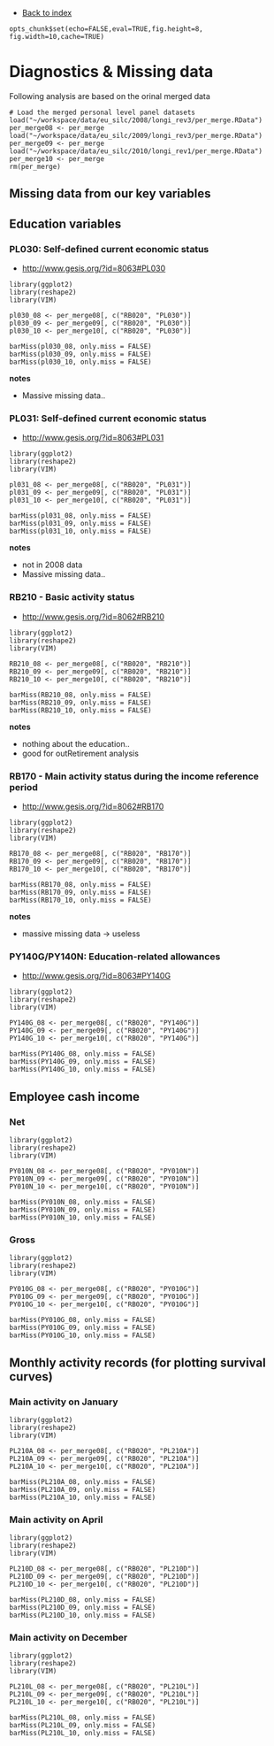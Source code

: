 - [Back to index](index.html)



```roptsmissing
opts_chunk$set(echo=FALSE,eval=TRUE,fig.height=8, fig.width=10,cache=TRUE)
```


# Diagnostics & Missing data


Following analysis are based on the orinal merged data

```rsubsetloadmergedpersonalfiles
# Load the merged personal level panel datasets
load("~/workspace/data/eu_silc/2008/longi_rev3/per_merge.RData")
per_merge08 <- per_merge
load("~/workspace/data/eu_silc/2009/longi_rev3/per_merge.RData")
per_merge09 <- per_merge
load("~/workspace/data/eu_silc/2010/longi_rev1/per_merge.RData")
per_merge10 <- per_merge
rm(per_merge)
```

## Missing data from our key variables

## Education variables

### PL030: Self-defined current economic status
- [http://www.gesis.org/?id=8063#PL030](http://www.gesis.org/?id=8063#PL030)

```rmissingeducationpl030
library(ggplot2)
library(reshape2)
library(VIM)

pl030_08 <- per_merge08[, c("RB020", "PL030")]
pl030_09 <- per_merge09[, c("RB020", "PL030")]
pl030_10 <- per_merge10[, c("RB020", "PL030")]

barMiss(pl030_08, only.miss = FALSE)
barMiss(pl030_09, only.miss = FALSE)
barMiss(pl030_10, only.miss = FALSE)

```

**notes**

- Massive missing data..

### PL031: Self-defined current economic status
- [http://www.gesis.org/?id=8063#PL031](http://www.gesis.org/?id=8063#PL030)


```rmissingeducationpl031
library(ggplot2)
library(reshape2)
library(VIM)

pl031_08 <- per_merge08[, c("RB020", "PL031")]
pl031_09 <- per_merge09[, c("RB020", "PL031")]
pl031_10 <- per_merge10[, c("RB020", "PL031")]

barMiss(pl031_08, only.miss = FALSE)
barMiss(pl031_09, only.miss = FALSE)
barMiss(pl031_10, only.miss = FALSE)

```

**notes**

- not in 2008 data
- Massive missing data..

### RB210 - Basic activity status
- [http://www.gesis.org/?id=8062#RB210](http://www.gesis.org/?id=8062#RB210)

```rmissingeducationRB210
library(ggplot2)
library(reshape2)
library(VIM)

RB210_08 <- per_merge08[, c("RB020", "RB210")]
RB210_09 <- per_merge09[, c("RB020", "RB210")]
RB210_10 <- per_merge10[, c("RB020", "RB210")]

barMiss(RB210_08, only.miss = FALSE)
barMiss(RB210_09, only.miss = FALSE)
barMiss(RB210_10, only.miss = FALSE)
```

**notes**

-  nothing about the education..
-  good for outRetirement analysis

### RB170 - Main activity status during the income reference period

- [http://www.gesis.org/?id=8062#RB170](http://www.gesis.org/?id=8062#RB170)

```rmissingeducationRB170
library(ggplot2)
library(reshape2)
library(VIM)

RB170_08 <- per_merge08[, c("RB020", "RB170")]
RB170_09 <- per_merge09[, c("RB020", "RB170")]
RB170_10 <- per_merge10[, c("RB020", "RB170")]

barMiss(RB170_08, only.miss = FALSE)
barMiss(RB170_09, only.miss = FALSE)
barMiss(RB170_10, only.miss = FALSE)
```

**notes**

-  massive missing data -> useless

### PY140G/PY140N: Education-related allowances

- [http://www.gesis.org/?id=8063#PY140G](http://www.gesis.org/?id=8063#PY140G)

```rmissingeducationPY140G
library(ggplot2)
library(reshape2)
library(VIM)

PY140G_08 <- per_merge08[, c("RB020", "PY140G")]
PY140G_09 <- per_merge09[, c("RB020", "PY140G")]
PY140G_10 <- per_merge10[, c("RB020", "PY140G")]

barMiss(PY140G_08, only.miss = FALSE)
barMiss(PY140G_09, only.miss = FALSE)
barMiss(PY140G_10, only.miss = FALSE)

```

## Employee cash income


### Net

```rmissingeducationPY010N
library(ggplot2)
library(reshape2)
library(VIM)

PY010N_08 <- per_merge08[, c("RB020", "PY010N")]
PY010N_09 <- per_merge09[, c("RB020", "PY010N")]
PY010N_10 <- per_merge10[, c("RB020", "PY010N")]

barMiss(PY010N_08, only.miss = FALSE)
barMiss(PY010N_09, only.miss = FALSE)
barMiss(PY010N_10, only.miss = FALSE)

```

### Gross

```rmissingeducationPY010G
library(ggplot2)
library(reshape2)
library(VIM)

PY010G_08 <- per_merge08[, c("RB020", "PY010G")]
PY010G_09 <- per_merge09[, c("RB020", "PY010G")]
PY010G_10 <- per_merge10[, c("RB020", "PY010G")]

barMiss(PY010G_08, only.miss = FALSE)
barMiss(PY010G_09, only.miss = FALSE)
barMiss(PY010G_10, only.miss = FALSE)

```

## Monthly activity records (for plotting survival curves)

### Main activity on January

```rmissingeducationPL210A
library(ggplot2)
library(reshape2)
library(VIM)

PL210A_08 <- per_merge08[, c("RB020", "PL210A")]
PL210A_09 <- per_merge09[, c("RB020", "PL210A")]
PL210A_10 <- per_merge10[, c("RB020", "PL210A")]

barMiss(PL210A_08, only.miss = FALSE)
barMiss(PL210A_09, only.miss = FALSE)
barMiss(PL210A_10, only.miss = FALSE)

```

### Main activity on April


```rmissingeducationPL210D
library(ggplot2)
library(reshape2)
library(VIM)

PL210D_08 <- per_merge08[, c("RB020", "PL210D")]
PL210D_09 <- per_merge09[, c("RB020", "PL210D")]
PL210D_10 <- per_merge10[, c("RB020", "PL210D")]

barMiss(PL210D_08, only.miss = FALSE)
barMiss(PL210D_09, only.miss = FALSE)
barMiss(PL210D_10, only.miss = FALSE)

```


### Main activity on December


```rmissingeducationPL210L
library(ggplot2)
library(reshape2)
library(VIM)

PL210L_08 <- per_merge08[, c("RB020", "PL210L")]
PL210L_09 <- per_merge09[, c("RB020", "PL210L")]
PL210L_10 <- per_merge10[, c("RB020", "PL210L")]

barMiss(PL210L_08, only.miss = FALSE)
barMiss(PL210L_09, only.miss = FALSE)
barMiss(PL210L_10, only.miss = FALSE)

```
